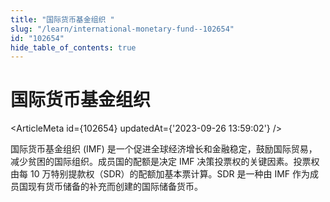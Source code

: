```yaml
---
title: "国际货币基金组织 "
slug: "/learn/international-monetary-fund--102654"
id: "102654"
hide_table_of_contents: true
---
```



# 国际货币基金组织 

<ArticleMeta id={102654} updatedAt={'2023-09-26 13:59:02'} />
<div className='border-solid border-b border-t-0 my-4 border-[var(--ifm-color-gray-300)]' />

国际货币基金组织 (IMF) 是一个促进全球经济增长和金融稳定，鼓励国际贸易，减少贫困的国际组织。成员国的配额是决定 IMF 决策投票权的关键因素。投票权由每 10 万特别提款权（SDR）的配额加基本票计算。SDR 是一种由 IMF 作为成员国现有货币储备的补充而创建的国际储备货币。
